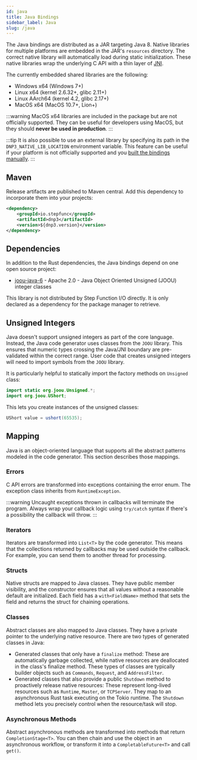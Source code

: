 ```yaml
---
id: java
title: Java Bindings
sidebar_label: Java
slug: /java
---
```



The Java bindings are distributed as a JAR targeting Java 8. Native libraries for multiple platforms are embedded in the JAR's `resources` directory. The
correct native library will automatically load during static initialization. These native libraries wrap the underlying C API with a thin layer of
[JNI](https://docs.oracle.com/javase/8/docs/technotes/guides/jni/).

The currently embedded shared libraries are the following:

- Windows x64 (Windows 7+)
- Linux x64 (kernel 2.6.32+, glibc 2.11+)
- Linux AArch64 (kernel 4.2, glibc 2.17+)
- MacOS x64 (MacOS 10.7+, Lion+)

:::warning
MacOS x64 libraries are included in the package but are not officially supported. They can be useful for developers using MacOS, but
they should **never be used in production**.
:::

:::tip
It is also possible to use an external library by specifying its path in the `DNP3_NATIVE_LIB_LOCATION` environment variable. This feature can be useful if your platform
is not officially supported and you [built the bindings manually](./build.mdx).
:::

## Maven

Release artifacts are published to Maven central. Add this dependency to incorporate them into your projects:

```xml
<dependency>
    <groupId>io.stepfunc</groupId>
    <artifactId>dnp3</artifactId>
    <version>${dnp3.version}</version>
</dependency>
```

## Dependencies

In addition to the Rust dependencies, the Java bindings depend on one open source project:

* [joou-java-6](https://github.com/jOOQ/jOOU) - Apache 2.0 - Java Object Oriented Unsigned (JOOU) integer classes

This library is not distributed by Step Function I/O directly. It is only declared as a dependency for the package manager to retrieve.

## Unsigned Integers

Java doesn't support unsigned integers as part of the core language. Instead, the Java code generator uses classes from the `JOOU` library. This ensures that numeric types crossing the Java/JNI boundary are pre-validated within the correct range. User code that creates unsigned integers will need to import symbols from the `JOOU` library.

It is particularly helpful to statically import the factory methods on `Unsigned` class:

```java
import static org.joou.Unsigned.*;
import org.joou.UShort;
```

This lets you create instances of the unsigned classes:

```java
UShort value = ushort(65535);
```

## Mapping

Java is an object-oriented language that supports all the abstract patterns modeled in the code generator. This section describes those mappings.

### Errors

C API errors are transformed into exceptions containing the error enum. The exception class inherits from `RuntimeException`.

:::warning
Uncaught exceptions thrown in callbacks will terminate the program. Always wrap your callback logic using `try/catch` syntax if there's a possibility the callback will throw.
:::

### Iterators

Iterators are transformed into `List<T>` by the code generator. This means that the collections returned by callbacks may be
used outside the callback. For example, you can send them to another thread for processing.

### Structs

Native structs are mapped to Java classes. They have public member visibility, and the constructor ensures that all values without a reasonable default are initialized.
Each field has a `with<FieldName>` method that sets the field and returns the struct for chaining operations.

### Classes

Abstract classes are also mapped to Java classes. They have a private pointer to the underlying native resource. There are two types of generated classes in Java: 
* Generated classes that only have a `finalize` method: These are automatically garbage collected, while native resources are deallocated in the class's finalize method. These types of classes are typically builder objects such as `Commands`, `Request`, and `AddressFilter`. 
* Generated classes that also provide a public `Shutdown` method to proactively release native resources: These represent long-lived resources such as `Runtime`, `Master`, or `TCPServer`. They map to an asynchronous Rust task executing on the Tokio runtime. The `Shutdown` method lets you precisely control when the resource/task will stop.


### Asynchronous Methods

Abstract asynchronous methods are transformed into methods that return `CompletionStage<T>`. You can then chain and use the object in an asynchronous
workflow, or transform it into a `CompletableFuture<T>` and call `get()`.
